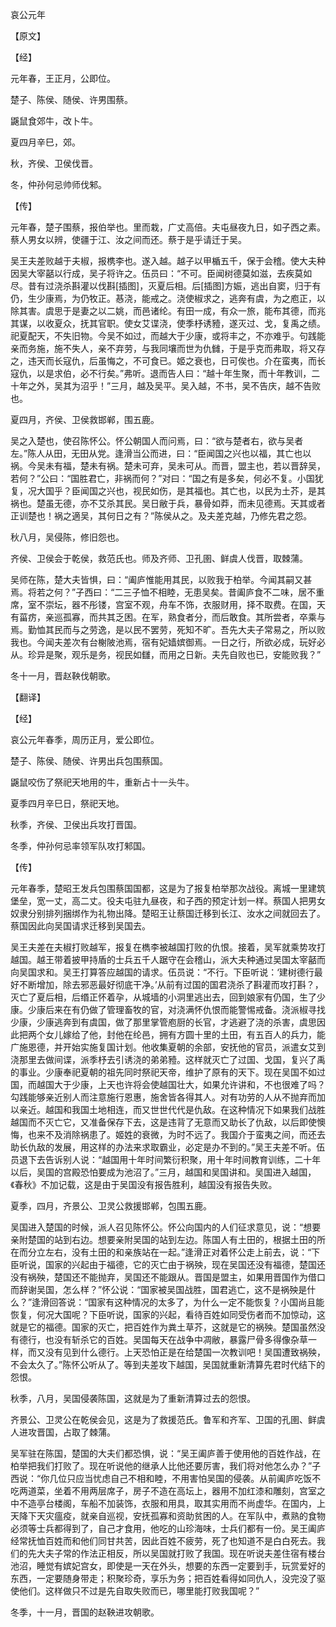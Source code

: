 

哀公元年

【原文】

【经】

元年春，王正月，公即位。

楚子、陈侯、随侯、许男围蔡。

鼷鼠食郊牛，改卜牛。

夏四月辛巳，郊。

秋，齐侯、卫侯伐晋。

冬，仲孙何忌帅师伐邾。

【传】

元年春，楚子围蔡，报伯举也。里而栽，广丈高倍。夫屯昼夜九日，如子西之素。蔡人男女以辨，使疆于江、汝之间而还。蔡于是乎请迁于吴。

吴王夫差败越于夫椒，报槜李也。遂入越。越子以甲楯五千，保于会稽。使大夫种因吴大宰嚭以行成，吴子将许之。伍员曰：“不可。臣闻树德莫如滋，去疾莫如尽。昔有过浇杀斟灌以伐斟[插图]，灭夏后相。后[插图]方娠，逃出自窦，归于有仍，生少康焉，为仍牧正。惎浇，能戒之。浇使椒求之，逃奔有虞，为之庖正，以除其害。虞思于是妻之以二姚，而邑诸纶。有田一成，有众一旅，能布其德，而兆其谋，以收夏众，抚其官职。使女艾谍浇，使季杼诱豷，遂灭过、戈，复禹之绩。祀夏配天，不失旧物。今吴不如过，而越大于少康，或将丰之，不亦难乎。句践能亲而务施，施不失人，亲不弃劳，与我同壤而世为仇雠，于是乎克而弗取，将又存之，违天而长寇仇，后虽悔之，不可食已。姬之衰也，日可俟也。介在蛮夷，而长寇仇，以是求伯，必不行矣。”弗听。退而告人曰：“越十年生聚，而十年教训，二十年之外，吴其为沼乎！”三月，越及吴平。吴入越，不书，吴不告庆，越不告败也。

夏四月，齐侯、卫侯救邯郸，围五鹿。

吴之入楚也，使召陈怀公。怀公朝国人而问焉，曰：“欲与楚者右，欲与吴者左。”陈人从田，无田从党。逢滑当公而进，曰：“臣闻国之兴也以福，其亡也以祸。今吴未有福，楚未有祸。楚未可弃，吴未可从。而晋，盟主也，若以晋辞吴，若何？”公曰：“国胜君亡，非祸而何？”对曰：“国之有是多矣，何必不复。小国犹复，况大国乎？臣闻国之兴也，视民如伤，是其福也。其亡也，以民为土芥，是其祸也。楚虽无德，亦不艾杀其民。吴日敝于兵，暴骨如莽，而未见德焉。天其或者正训楚也！祸之適吴，其何日之有？”陈侯从之。及夫差克越，乃修先君之怨。

秋八月，吴侵陈，修旧怨也。

齐侯、卫侯会于乾侯，救范氏也。师及齐师、卫孔圉、鲜虞人伐晋，取棘蒲。

吴师在陈，楚大夫皆惧，曰：“阖庐惟能用其民，以败我于柏举。今闻其嗣又甚焉。将若之何？”子西曰：“二三子恤不相睦，无患吴矣。昔阖庐食不二味，居不重席，室不崇坛，器不彤镂，宫室不观，舟车不饰，衣服财用，择不取费。在国，天有菑疠，亲巡孤寡，而共其乏困。在军，熟食者分，而后敢食。其所尝者，卒乘与焉。勤恤其民而与之劳逸，是以民不罢劳，死知不旷。吾先大夫子常易之，所以败我也。今闻夫差次有台榭陂池焉，宿有妃嫱嫔御焉。一日之行，所欲必成，玩好必从。珍异是聚，观乐是务，视民如讎，而用之日新。夫先自败也已，安能败我？”

冬十一月，晋赵鞅伐朝歌。

【翻译】

【经】

哀公元年春季，周历正月，爱公即位。

楚子、陈侯、随侯、许男出兵包围蔡国。

鼷鼠咬伤了祭祀天地用的牛，重新占十一头牛。

夏季四月辛巳日，祭祀天地。

秋季，齐侯、卫侯出兵攻打晋国。

冬季，仲孙何忌率领军队攻打邾国。

【传】

元年春季，楚昭王发兵包围蔡国国都，这是为了报复柏举那次战役。离城一里建筑堡垒，宽一丈，高二丈。役夫屯驻九昼夜，和子西的预定计划一样。蔡国人把男女奴隶分别排列捆绑作为礼物出降。楚昭王让蔡国迁移到长江、汝水之间就回去了。蔡国因此向吴国请求迁移到吴国去。

吴王夫差在夫椒打败越军，报复在檇李被越国打败的仇恨。接着，吴军就乘势攻打越国。越王带着披甲持盾的士兵五千人踞守在会稽山，派大夫种通过吴国太宰嚭而向吴国求和。吴王打算答应越国的请求。伍员说：“不行。下臣听说：‘建树德行最好不断增加，除去邪恶最好彻底干净。’从前有过国的国君浇杀了斟灌而攻打斟？，灭亡了夏后相，后缗正怀着孕，从城墙的小洞里逃出去，回到娘家有仍国，生了少康。少康后来在有仍做了管理畜牧的官，对浇满怀仇恨而能警惕戒备。浇派椒寻找少康，少康逃奔到有虞国，做了那里掌管庖厨的长官，才逃避了浇的杀害，虞思因此把两个女儿嫁给了他，封他在纶邑，拥有方圆十里的土田，有五百人的兵力，能广施恩德，并开始实施复国计划。他收集夏朝的余部，安抚他的官员，派遣女艾到浇那里去做间谍，派季杼去引诱浇的弟弟豷。这样就灭亡了过国、戈国，复兴了禹的事业。少康奉祀夏朝的祖先同时祭祀天帝，维护了原有的天下。现在吴国不如过国，而越国大于少康，上天也许将会使越国壮大，如果允许讲和，不也很难了吗？勾践能够亲近别人而注意施行恩惠，施舍皆各得其人。对有功劳的人从不抛弃而加以亲近。越国和我国土地相连，而又世世代代是仇敌。在这种情况下如果我们战胜越国而不灭亡它，又准备保存下去，这是违背了无意而又助长了仇敌，以后即使懊悔，也来不及消除祸患了。姬姓的衰微，为时不远了。我国介于蛮夷之间，而还去助长仇敌的发展，用这样的办法来求取霸业，必定是办不到的。”吴王夫差不听。伍员退下去告诉别人说：“越国用十年时间繁衍积聚，用十年时间教育训练，二十年以后，吴国的宫殿恐怕要成为池沼了。”三月，越国和吴国讲和。吴国进入越国，《春秋》不加记载，这是由于吴国没有报告胜利，越国没有报告失败。

夏季，四月，齐景公、卫灵公救援邯郸，包围五鹿。

吴国进入楚国的时候，派人召见陈怀公。怀公向国内的人们征求意见，说：“想要亲附楚国的站到右边。想要亲附吴国的站到左边。陈国人有土田的，根据土田的所在而分立左右，没有土田的和亲族站在一起。”逢滑正对着怀公走上前去，说：“下臣听说，国家的兴起由于福德，它的灭亡由于祸殃，现在吴国还没有福德，楚国还没有祸殃，楚国还不能抛弃，吴国还不能跟从。晋国是盟主，如果用晋国作为借口而辞谢吴国，怎么样？”怀公说：“国家被吴国战胜，国君逃亡，这不是祸殃是什么？”逢滑回答说：“国家有这种情况的太多了，为什么一定不能恢复？小国尚且能恢复，何况大国呢？下臣听说，国家的兴起，看待百姓如同受伤者而不加惊动，这就是它的福德。国家的灭亡，把百姓作为粪土草芥，这就是它的祸殃。楚国虽然没有德行，也没有斩杀它的百姓。吴国每天在战争中凋敝，暴露尸骨多得像杂草一样，而又没有见到什么德行。上天恐怕正是在给楚国一次教训吧！吴国遭致祸殃，不会太久了。”陈怀公听从了。等到夫差攻下越国，吴国就重新清算先君时代结下的怨恨。

秋季，八月，吴国侵袭陈国，这就是为了重新清算过去的怨恨。

齐景公、卫灵公在乾侯会见，这是为了救援范氏。鲁军和齐军、卫国的孔圉、鲜虞人进攻晋国，占取了棘蒲。

吴军驻在陈国，楚国的大夫们都恐惧，说：“吴王阖庐善于使用他的百姓作战，在柏举把我们打败了。现在听说他的继承人比他还要厉害，我们将对他怎么办？”子西说：“你几位只应当忧虑自己不相和睦，不用害怕吴国的侵袭。从前阖庐吃饭不吃两道菜，坐着不用两层席子，房子不造在高坛上，器用不加红漆和雕刻，宫室之中不造亭台楼阁，车船不加装饰，衣服和用具，取其实用而不尚虚华。在国内，上天降下天灾瘟疫，就亲自巡视，安抚孤寡和资助贫困的人。在军队中，煮熟的食物必须等士兵都得到了，自己才食用，他吃的山珍海味，士兵们都有一份。吴王阖庐经常抚恤百姓而和他们同甘共苦，因此百姓不疲劳，死了也知道不是白白死去。我们的先大夫子常的作法正相反，所以吴国就打败了我国。现在听说夫差住宿有楼台池沼，睡觉有嫔妃宫女，即使是一天在外头，想要的东西一定要到手，玩赏爱好的东西，一定要随身带走；积聚珍奇，享乐为务；把百姓看得如同仇人，没完没了驱使他们。这样做只不过是先自取失败而已，哪里能打败我国呢？”

冬季，十一月，晋国的赵鞅进攻朝歌。

